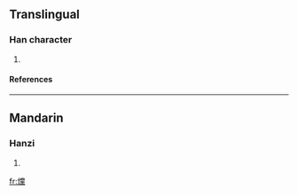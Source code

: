 ==Translingual==
===Han character===
{{Han char|rn=86|rad=火|as=20|sn=24|four=9983<sub>1</sub>|canj=火火月火 (FFBF)}}
# {{defn|Han|sort=火20}}
====References====
{{Han ref|kx=0688.100|dkj=19631|dj=1099.270|hdz=32250.130|uh=7223|ud=29219|bh=F8B1|bd=63665}}

----
==Mandarin==
===Hanzi===
{{cmn-hanzi|pin=[[tǎng]] (tang3)|wg=t'ang<sup>3</sup>}}
# {{defn|Mandarin}}

[[fr:爣]]